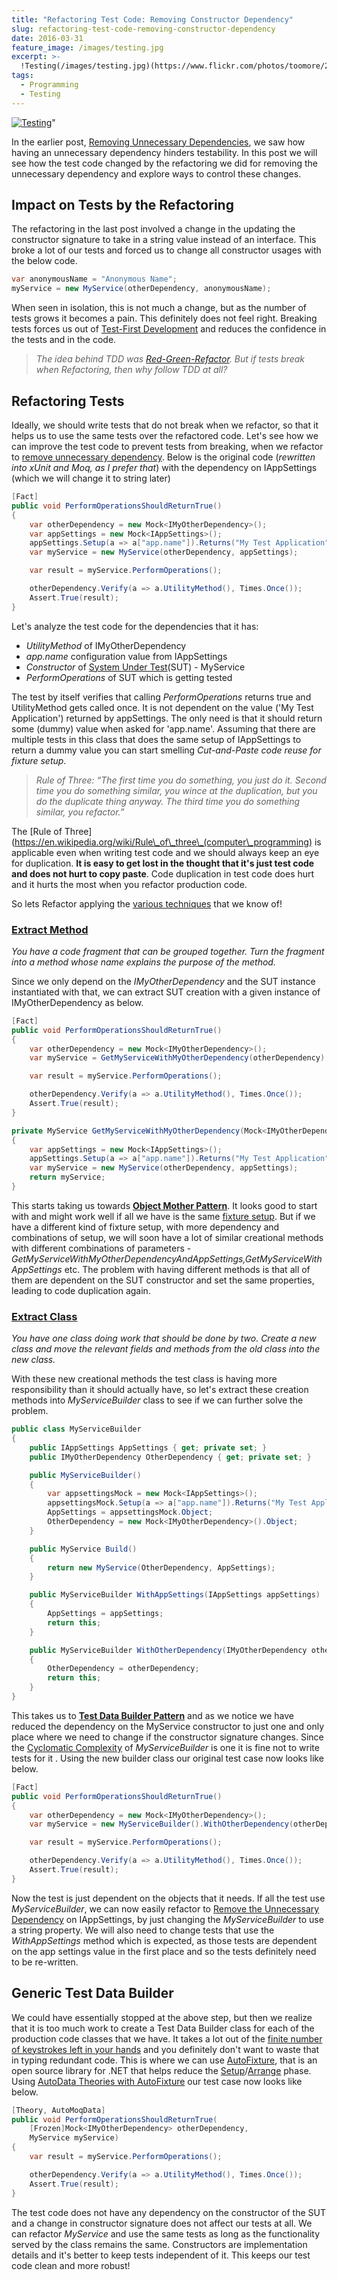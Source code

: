 ```yaml
---
title: "Refactoring Test Code: Removing Constructor Dependency"
slug: refactoring-test-code-removing-constructor-dependency
date: 2016-03-31
feature_image: /images/testing.jpg
excerpt: >-
  !Testing(/images/testing.jpg)(https://www.flickr.com/photos/toomore/23066277453)  In the earlier post, Removing Unnecessary Dependencies(GHOSTURL/blog/refactoring-to-improve-testability-removing-unnecessary-dependencies/), we saw how having an unnecessary dependency hinders testability. In this post we will see how the test code changed by...
tags:
  - Programming
  - Testing
---
```

[![Testing](/images/testing.jpg)](https://www.flickr.com/photos/toomore/23066277453)"

In the earlier post, [Removing Unnecessary Dependencies](/blog/refactoring-to-improve-testability-removing-unnecessary-dependencies/), we saw how having an unnecessary dependency hinders testability. In this post we will see how the test code changed by the refactoring we did for removing the unnecessary dependency and explore ways to control these changes.

## Impact on Tests by the Refactoring

The refactoring in the last post involved a change in the updating the constructor signature to take in a string value instead of an interface. This broke a lot of our tests and forced us to change all constructor usages with the below code.

```csharp
var anonymousName = "Anonymous Name";
myService = new MyService(otherDependency, anonymousName);

```

When seen in isolation, this is not much a change, but as the number of tests grows it becomes a pain. This definitely does not feel right. Breaking tests forces us out of [Test-First Development](http://xunitpatterns.com/test%20first%20development.html) and reduces the confidence in the tests and in the code.

> _The idea behind TDD was [Red-Green-Refactor](http://www.jamesshore.com/Blog/Red-Green-Refactor.html). But if tests break when Refactoring, then why follow TDD at all?_

## Refactoring Tests

Ideally, we should write tests that do not break when we refactor, so that it helps us to use the same tests over the refactored code. Let's see how we can improve the test code to prevent tests from breaking, when we refactor to [remove unnecessary dependency](/blog/refactoring-to-improve-testability-removing-unnecessary-dependencies/). Below is the original code (_rewritten into xUnit and Moq, as I prefer that_) with the dependency on IAppSettings (which we will change it to string later)

```csharp
[Fact]
public void PerformOperationsShouldReturnTrue()
{
    var otherDependency = new Mock<IMyOtherDependency>();
    var appSettings = new Mock<IAppSettings>();
    appSettings.Setup(a => a["app.name"]).Returns("My Test Application");
    var myService = new MyService(otherDependency, appSettings);

    var result = myService.PerformOperations();

    otherDependency.Verify(a => a.UtilityMethod(), Times.Once());
    Assert.True(result);
}

```

Let's analyze the test code for the dependencies that it has:

-   _UtilityMethod_ of IMyOtherDependency
-   _app.name_ configuration value from IAppSettings
-   _Constructor_ of [System Under Test](http://xunitpatterns.com/SUT.html)(SUT) - MyService
-   _PerformOperations_ of SUT which is getting tested

The test by itself verifies that calling _PerformOperations_ returns true and UtilityMethod gets called once. It is not dependent on the value ('My Test Application') returned by appSettings. The only need is that it should return some (dummy) value when asked for 'app.name'. Assuming that there are multiple tests in this class that does the same setup of IAppSettings to return a dummy value you can start smelling _Cut-and-Paste code reuse for fixture setup_.

> _Rule of Three: “The first time you do something, you just do it. Second time you do something similar, you wince at the duplication, but you do the duplicate thing anyway. The third time you do something similar, you refactor.”_

The \[Rule of Three\](https://en.wikipedia.org/wiki/Rule\_of\_three\_(computer\_programming) is applicable even when writing test code and we should always keep an eye for duplication. **It is easy to get lost in the thought that it's just test code and does not hurt to copy paste**. Code duplication in test code does hurt and it hurts the most when you refactor production code.

So lets Refactor applying the [various techniques](http://www.refactoring.com/catalog/) that we know of!

### [Extract Method](http://www.refactoring.com/catalog/extractMethod.html)

_You have a code fragment that can be grouped together. Turn the fragment into a method whose name explains the purpose of the method._

Since we only depend on the _IMyOtherDependency_ and the SUT instance instantiated with that, we can extract SUT creation with a given instance of IMyOtherDependency as below.

```csharp
[Fact]
public void PerformOperationsShouldReturnTrue()
{
    var otherDependency = new Mock<IMyOtherDependency>();
    var myService = GetMyServiceWithMyOtherDependency(otherDependency);

    var result = myService.PerformOperations();

    otherDependency.Verify(a => a.UtilityMethod(), Times.Once());
    Assert.True(result);
}

private MyService GetMyServiceWithMyOtherDependency(Mock<IMyOtherDependency> otherDependency)
{
    var appSettings = new Mock<IAppSettings>();
    appSettings.Setup(a => a["app.name"]).Returns("My Test Application");
    var myService = new MyService(otherDependency, appSettings);
    return myService;
}

```

This starts taking us towards **[Object Mother Pattern](http://martinfowler.com/bliki/ObjectMother.html)**. It looks good to start with and might work well if all we have is the same [fixture setup](http://xunitpatterns.com/Fixture%20Setup%20Patterns.html). But if we have a different kind of fixture setup, with more dependency and combinations of setup, we will soon have a lot of similar creational methods with different combinations of parameters - _GetMyServiceWithMyOtherDependencyAndAppSettings,GetMyServiceWithAppSettings_ etc. The problem with having different methods is that all of them are dependent on the SUT constructor and set the same properties, leading to code duplication again.

### [Extract Class](http://www.refactoring.com/catalog/extractClass.html)

_You have one class doing work that should be done by two. Create a new class and move the relevant fields and methods from the old class into the new class._

With these new creational methods the test class is having more responsibility than it should actually have, so let's extract these creation methods into _MyServiceBuilder_ class to see if we can further solve the problem.

```csharp
public class MyServiceBuilder
{
    public IAppSettings AppSettings { get; private set; }
    public IMyOtherDependency OtherDependency { get; private set; }

    public MyServiceBuilder()
    {
        var appsettingsMock = new Mock<IAppSettings>();
        appsettingsMock.Setup(a => a["app.name"]).Returns("My Test Application");
        AppSettings = appsettingsMock.Object;
        OtherDependency = new Mock<IMyOtherDependency>().Object;
    }

    public MyService Build()
    {
        return new MyService(OtherDependency, AppSettings);
    }

    public MyServiceBuilder WithAppSettings(IAppSettings appSettings)
    {
        AppSettings = appSettings;
        return this;
    }

    public MyServiceBuilder WithOtherDependency(IMyOtherDependency otherDependency)
    {
        OtherDependency = otherDependency;
        return this;
    }
}

```

This takes us to **[Test Data Builder Pattern](http://www.natpryce.com/articles/000714.html)** and as we notice we have reduced the dependency on the MyService constructor to just one and only place where we need to change if the constructor signature changes. Since the [Cyclomatic Complexity](https://en.wikipedia.org/wiki/Cyclomatic_complexity) of _MyServiceBuilder_ is one it is fine not to write tests for it . Using the new builder class our original test case now looks like below.

```csharp
[Fact]
public void PerformOperationsShouldReturnTrue()
{
    var otherDependency = new Mock<IMyOtherDependency>();
    var myService = new MyServiceBuilder().WithOtherDependency(otherDependency.Object).Build();

    var result = myService.PerformOperations();

    otherDependency.Verify(a => a.UtilityMethod(), Times.Once());
    Assert.True(result);
}

```

Now the test is just dependent on the objects that it needs. If all the test use _MyServiceBuilder_, we can now easily refactor to [Remove the Unnecessary Dependency](/blog/refactoring-to-improve-testability-removing-unnecessary-dependencies/) on IAppSettings, by just changing the _MyServiceBuilder_ to use a string property. We will also need to change tests that use the _WithAppSettings_ method which is expected, as those tests are dependent on the app settings value in the first place and so the tests definitely need to be re-written.

## Generic Test Data Builder

We could have essentially stopped at the above step, but then we realize that it is too much work to create a Test Data Builder class for each of the production code classes that we have. It takes a lot out of the [finite number of keystrokes left in your hands](http://keysleft.com/) and you definitely don't want to waste that in typing redundant code. This is where we can use [AutoFixture](https://github.com/AutoFixture/AutoFixture), that is an open source library for .NET that helps reduce the [Setup](http://xunitpatterns.com/Four%20Phase%20Test.html)/[Arrange](http://c2.com/cgi/wiki?ArrangeActAssert) phase. Using [AutoData Theories with AutoFixture](http://blog.ploeh.dk/2010/10/08/AutoDataTheorieswithAutoFixture/) our test case now looks like below.

```csharp
[Theory, AutoMoqData]
public void PerformOperationsShouldReturnTrue(
    [Frozen]Mock<IMyOtherDependency> otherDependency,
    MyService myService)
{
    var result = myService.PerformOperations();

    otherDependency.Verify(a => a.UtilityMethod(), Times.Once());
    Assert.True(result);
}

```

The test code does not have any dependency on the constructor of the SUT and a change in constructor signature does not affect our tests at all. We can refactor _MyService_ and use the same tests as long as the functionality served by the class remains the same. Constructors are implementation details and it's better to keep tests independent of it. This keeps our test code clean and more robust!